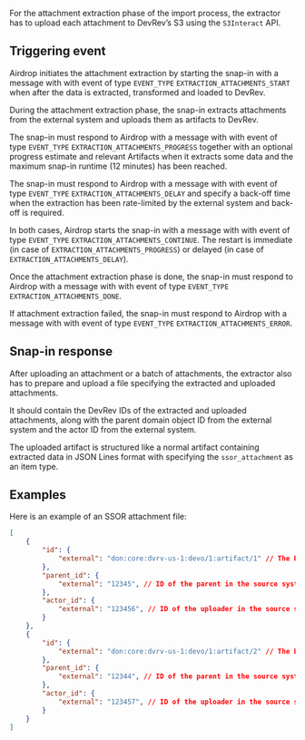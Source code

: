 For the attachment extraction phase of the import process, the extractor has to upload each attachment to DevRev’s S3
using the `S3Interact` API.

## Triggering event

Airdrop initiates the attachment extraction by starting the snap-in with a message with with event of type `EVENT_TYPE` `EXTRACTION_ATTACHMENTS_START`
when after the data is extracted, transformed and loaded to DevRev.

During the attachment extraction phase,
the snap-in extracts attachments from the external system and uploads them as artifacts to DevRev.

The snap-in must respond to Airdrop with a message with with event of type `EVENT_TYPE` `EXTRACTION_ATTACHMENTS_PROGRESS` together with an optional progress estimate and relevant Artifacts
when it extracts some data and the maximum snap-in runtime (12 minutes) has been reached.

The snap-in must respond to Airdrop with a message with with event of type `EVENT_TYPE` `EXTRACTION_ATTACHMENTS_DELAY` and specify a back-off time
when the extraction has been rate-limited by the external system and back-off is required.

In both cases, Airdrop starts the snap-in with a message with with event of type `EVENT_TYPE` `EXTRACTION_ATTACHMENTS_CONTINUE`.
The restart is immediate (in case of `EXTRACTION_ATTACHMENTS_PROGRESS`) or delayed
(in case of `EXTRACTION_ATTACHMENTS_DELAY`).

Once the attachment extraction phase is done, the snap-in must respond to Airdrop with a message with with event of type `EVENT_TYPE` `EXTRACTION_ATTACHMENTS_DONE`.

If attachment extraction failed, the snap-in must respond to Airdrop with a message with with event of type `EVENT_TYPE` `EXTRACTION_ATTACHMENTS_ERROR`.

## Snap-in response

After uploading an attachment or a batch of attachments, the extractor also has to prepare and upload a file specifying
the extracted and uploaded attachments.

It should contain the DevRev IDs of the extracted and uploaded attachments, along with the parent domain object ID
from the external system and the actor ID from the external system.

The uploaded artifact is structured like a normal artifact containing extracted data in JSON Lines format with specifying the
`ssor_attachment` as an item type.

## Examples

Here is an example of an SSOR attachment file:
```json
[
	{
		"id": {
			"external": "don:core:dvrv-us-1:devo/1:artifact/1" // The DON of the uploaded artifact
		},
		"parent_id": {
			"external": "12345", // ID of the parent in the source system
		},
		"actor_id": {
			"external": "123456", // ID of the uploader in the source system
		}
	},
	{
		"id": {
			"external": "don:core:dvrv-us-1:devo/1:artifact/2" // The DON of the uploaded artifact
		},
		"parent_id": {
			"external": "12344", // ID of the parent in the source system
		},
		"actor_id": {
			"external": "123457", // ID of the uploader in the source system
		}
	}
]
```
